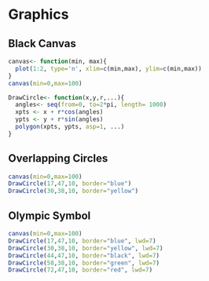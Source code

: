 Graphics
==================

## Black Canvas
```r
canvas<- function(min, max){
  plot(1:2, type='n', xlim=c(min,max), ylim=c(min,max))
}
canvas(min=0,max=100) 
```

```r
DrawCircle<- function(x,y,r,...){
  angles<- seq(from=0, to=2*pi, length= 1000)
  xpts <- x + r*cos(angles)
  ypts <- y + r*sin(angles)
  polygon(xpts, ypts, asp=1, ...)
}
```

## Overlapping Circles
```r
canvas(min=0,max=100)
DrawCircle(17,47,10, border="blue") 
DrawCircle(30,38,10, border="yellow") 
```

## Olympic Symbol
```r
 
canvas(min=0,max=100)
DrawCircle(17,47,10, border="blue", lwd=7) 
DrawCircle(30,38,10, border="yellow", lwd=7)   
DrawCircle(44,47,10, border="black", lwd=7)
DrawCircle(58,38,10, border="green", lwd=7) 
DrawCircle(72,47,10, border="red", lwd=7)

```